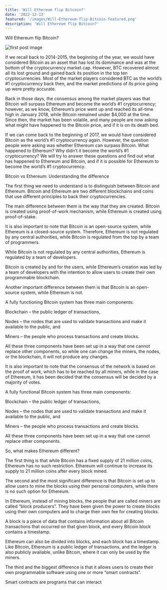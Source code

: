 ```yaml
---
title: 'Will Ethereum flip Bitcoin?'
date: '2022-12-13'
featured: '/images/Will-Ethereum-flip-Bitcoin-featured.png'
description: 'Will Ethereum flip Bitcoin?'
---
```


Will Ethereum flip Bitcoin?

![first post image](/images/Will-Ethereum-flip-Bitcoin.png)

If we recall back to 2014-2015, the beginning of the year, we would have considered Bitcoin as an asset that has lost its dominance and was at the bottom of the cryptocurrency market cap. However, BTC recovered almost all its lost ground and gained back its position in the top ten cryptocurrencies. Most of the market players considered BTC as the world’s #1 cryptocurrency back then, and the market predictions of its price going up were pretty accurate.

Back in those days, the consensus among the market players was that Bitcoin will surpass Ethereum and become the world’s #1 cryptocurrency; however, as we know, Ethereum’s price went up and reached its all-time high in January 2018, while Bitcoin remained under $4,000 at the time. Since then, the market has been volatile, and many people are now asking what might have happened to the Bitcoin price, and if it is on its death bed.



If we can come back to the beginning of 2017, we would have considered Bitcoin as the world’s #1 cryptocurrency again. However, the question people were asking was whether Ethereum can surpass Bitcoin. What happened to Ethereum? Why didn’t it become the world’s #1 cryptocurrency? We will try to answer these questions and find out what has happened to Ethereum and Bitcoin, and if it is possible for Ethereum to become the world’s #1 cryptocurrency.

Bitcoin vs Ethereum: Understanding the difference

The first thing we need to understand is to distinguish between Bitcoin and Ethereum. Bitcoin and Ethereum are two different blockchains and coins that use different principles to back their cryptocurrencies.

The main difference between them is the way that they are created. Bitcoin is created using proof-of-work mechanism, while Ethereum is created using proof-of-stake.

It is also important to note that Bitcoin is an open-source system, while Ethereum is a closed-source system. Therefore, Ethereum is not regulated by any central authorities, while Bitcoin is regulated from the top by a team of programmers.

While Bitcoin is not regulated by any central authorities, Ethereum is regulated by a team of developers.

Bitcoin is created by and for the users, while Ethereum’s creation was led by a team of developers with the intention to allow users to create their own programmable blockchain.

Another important difference between them is that Bitcoin is an open-source system, while Ethereum is not.

A fully functioning Bitcoin system has three main components:

Blockchain – the public ledger of transactions,

Nodes – the nodes that are used to validate transactions and make it available to the public, and

Miners – the people who process transactions and create blocks.

All these three components have been set up in a way that one cannot replace other components, so while one can change the miners, the nodes, or the blockchain, it will not produce any changes.

It is also important to note that the consensus of the network is based on the proof of work, which has to be reached by all miners, while in the case of Ethereum, it has been decided that the consensus will be decided by a majority of votes.

A fully functional Bitcoin system has three main components:

Blockchain – the public ledger of transactions,

Nodes – the nodes that are used to validate transactions and make it available to the public, and

Miners – the people who process transactions and create blocks.

All these three components have been set up in a way that one cannot replace other components.

So, what makes Ethereum different?

The first thing is that while Bitcoin has a fixed supply of 21 million coins, Ethereum has no such restriction. Ethereum will continue to increase its supply to 21 million coins after every block mined.

The second and the most significant difference is that Bitcoin is set up to allow users to mine the blocks using their personal computers, while there is no such option for Ethereum.

In Ethereum, instead of mining blocks, the people that are called miners are called “block producers”. They have been given the power to create blocks using their own computers and to charge their own fee for creating blocks.

A block is a piece of data that contains information about all Bitcoin transactions that occurred on that given block, and every Bitcoin block contains a timestamp.

Ethereum can also be divided into blocks, and each block has a timestamp. Like Bitcoin, Ethereum is a public ledger of transactions, and the ledger is also publicly available, unlike Bitcoin, where it can only be used by the miners.

The third and the biggest difference is that it allows users to create their own programmable software using one or more “smart contracts”.

Smart contracts are programs that can interact
